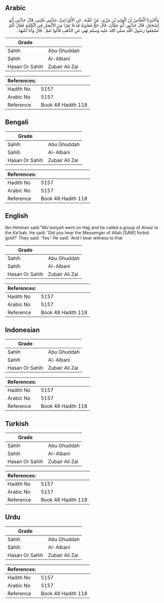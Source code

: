 ## Arabic


<div dir="rtl" lang="ar" style={{fontSize:'larger',backgroundColor:'#f8f9fa',padding:20}}>
وَأَخْبَرَنَا الْعَبَّاسُ بْنُ الْوَلِيدِ بْنِ مَزْيَدٍ، عَنْ عُقْبَةَ، عَنِ الأَوْزَاعِيِّ، حَدَّثَنِي يَحْيَى، قَالَ حَدَّثَنِي أَبُو إِسْحَاقَ، قَالَ حَدَّثَنِي أَبُو حِمَّانَ، قَالَ حَجَّ مُعَاوِيَةُ فَدَعَا نَفَرًا مِنَ الأَنْصَارِ فِي الْكَعْبَةِ فَقَالَ أَلَمْ تَسْمَعُوا رَسُولَ اللَّهِ صلى الله عليه وسلم نَهَى عَنِ الذَّهَبِ قَالُوا نَعَمْ ‏.‏ قَالَ وَأَنَا أَشْهَدُ ‏.‏
</div>
<div style={{backgroundColor:'#f8f9fa',padding:20, marginBottom: 10}}><table> <thead> <tr> <th>Grade</th> <th></th> </tr> </thead> <tbody> <tr><td>Sahih</td><td>Abu Ghuddah</td></tr><tr><td>Sahih</td><td>Al-Albani</td></tr><tr><td>Hasan Or Sahih</td><td>Zubair Ali Zai</td></tr></tbody></table><table> <thead> <tr> <th>References:</th> <th></th> </tr> </thead> <tbody><tr><td>Hadith No</td><td>5157</td></tr><tr><td>Arabic No</td><td>5157</td></tr><tr><td>Reference</td><td>Book 48 Hadith 118</td></tr></tbody></table></div>

## Bengali


<div dir="ltr" lang="bn" style={{fontSize:'larger',backgroundColor:'#f8f9fa',padding:20}}>

</div>
<div style={{backgroundColor:'#f8f9fa',padding:20, marginBottom: 10}}><table> <thead> <tr> <th>Grade</th> <th></th> </tr> </thead> <tbody> <tr><td>Sahih</td><td>Abu Ghuddah</td></tr><tr><td>Sahih</td><td>Al-Albani</td></tr><tr><td>Hasan Or Sahih</td><td>Zubair Ali Zai</td></tr></tbody></table><table> <thead> <tr> <th>References:</th> <th></th> </tr> </thead> <tbody><tr><td>Hadith No</td><td>5157</td></tr><tr><td>Arabic No</td><td>5157</td></tr><tr><td>Reference</td><td>Book 48 Hadith 118</td></tr></tbody></table></div>

## English


<div dir="ltr" lang="en" style={{fontSize:'larger',backgroundColor:'#f8f9fa',padding:20}}>
Ibn Himman said:"Mu'awiyah went on Hajj and he called a group of Ansar to the Ka'bah. He said: 'Did you hear the Messenger of Allah [SAW] forbid gold?' They said: 'Yes.' He said: 'And I bear witness to that
</div>
<div style={{backgroundColor:'#f8f9fa',padding:20, marginBottom: 10}}><table> <thead> <tr> <th>Grade</th> <th></th> </tr> </thead> <tbody> <tr><td>Sahih</td><td>Abu Ghuddah</td></tr><tr><td>Sahih</td><td>Al-Albani</td></tr><tr><td>Hasan Or Sahih</td><td>Zubair Ali Zai</td></tr></tbody></table><table> <thead> <tr> <th>References:</th> <th></th> </tr> </thead> <tbody><tr><td>Hadith No</td><td>5157</td></tr><tr><td>Arabic No</td><td>5157</td></tr><tr><td>Reference</td><td>Book 48 Hadith 118</td></tr></tbody></table></div>

## Indonesian


<div dir="ltr" lang="id" style={{fontSize:'larger',backgroundColor:'#f8f9fa',padding:20}}>

</div>
<div style={{backgroundColor:'#f8f9fa',padding:20, marginBottom: 10}}><table> <thead> <tr> <th>Grade</th> <th></th> </tr> </thead> <tbody> <tr><td>Sahih</td><td>Abu Ghuddah</td></tr><tr><td>Sahih</td><td>Al-Albani</td></tr><tr><td>Hasan Or Sahih</td><td>Zubair Ali Zai</td></tr></tbody></table><table> <thead> <tr> <th>References:</th> <th></th> </tr> </thead> <tbody><tr><td>Hadith No</td><td>5157</td></tr><tr><td>Arabic No</td><td>5157</td></tr><tr><td>Reference</td><td>Book 48 Hadith 118</td></tr></tbody></table></div>

## Turkish


<div dir="ltr" lang="tr" style={{fontSize:'larger',backgroundColor:'#f8f9fa',padding:20}}>

</div>
<div style={{backgroundColor:'#f8f9fa',padding:20, marginBottom: 10}}><table> <thead> <tr> <th>Grade</th> <th></th> </tr> </thead> <tbody> <tr><td>Sahih</td><td>Abu Ghuddah</td></tr><tr><td>Sahih</td><td>Al-Albani</td></tr><tr><td>Hasan Or Sahih</td><td>Zubair Ali Zai</td></tr></tbody></table><table> <thead> <tr> <th>References:</th> <th></th> </tr> </thead> <tbody><tr><td>Hadith No</td><td>5157</td></tr><tr><td>Arabic No</td><td>5157</td></tr><tr><td>Reference</td><td>Book 48 Hadith 118</td></tr></tbody></table></div>

## Urdu


<div dir="rtl" lang="ur" style={{fontSize:'larger',backgroundColor:'#f8f9fa',padding:20}}>

</div>
<div style={{backgroundColor:'#f8f9fa',padding:20, marginBottom: 10}}><table> <thead> <tr> <th>Grade</th> <th></th> </tr> </thead> <tbody> <tr><td>Sahih</td><td>Abu Ghuddah</td></tr><tr><td>Sahih</td><td>Al-Albani</td></tr><tr><td>Hasan Or Sahih</td><td>Zubair Ali Zai</td></tr></tbody></table><table> <thead> <tr> <th>References:</th> <th></th> </tr> </thead> <tbody><tr><td>Hadith No</td><td>5157</td></tr><tr><td>Arabic No</td><td>5157</td></tr><tr><td>Reference</td><td>Book 48 Hadith 118</td></tr></tbody></table></div>